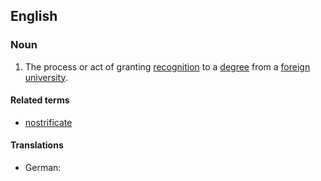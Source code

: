 ==English==

===Noun===
{{en-noun}}

# The process or act of granting [[recognition]] to a [[degree]] from a [[foreign]] [[university]].

====Related terms====
* [[nostrificate]]

====Translations====
{{trans-top|granting recognition to a degree from a foreign university}}
* German: {{t|de|Nostrifizierung}}
{{trans-mid}}
{{trans-bottom}}
